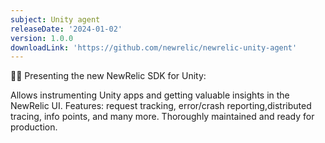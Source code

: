 ```yaml
---
subject: Unity agent
releaseDate: '2024-01-02'
version: 1.0.0
downloadLink: 'https://github.com/newrelic/newrelic-unity-agent'
---
```


🎉🎊 Presenting the new NewRelic SDK for Unity:

Allows instrumenting Unity apps and getting valuable insights in the NewRelic UI.
Features: request tracking, error/crash reporting,distributed tracing, info points, and many more. Thoroughly maintained and ready for production.
